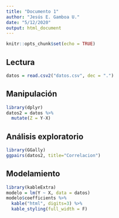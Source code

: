 ```yaml
---
title: "Documento 1"
author: "Jesús E. Gamboa U."
date: "5/12/2020"
output: html_document
---
```


```r
knitr::opts_chunk$set(echo = TRUE)
```


## Lectura

```r
datos = read.csv2("datos.csv", dec = ".")
```

## Manipulación

```r
library(dplyr)
datos2 = datos %>% 
  mutate(Z = Y-X)
```

## Análisis exploratorio

```r
library(GGally)
ggpairs(datos2, title="Correlacion")
```

## Modelamiento

```r
library(kableExtra)
modelo = lm(Y ~ X, data = datos)
modelo$coefficients %>% 
  kable("html", digits=3) %>% 
  kable_styling(full_width = F)
```




